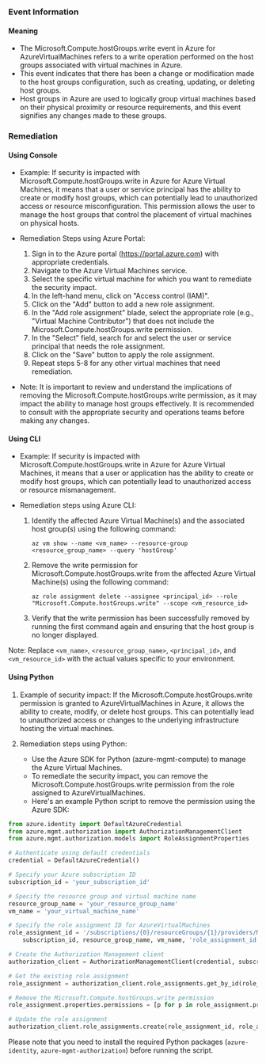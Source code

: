
### Event Information

#### Meaning

- The Microsoft.Compute.hostGroups.write event in Azure for AzureVirtualMachines refers to a write operation performed on the host groups associated with virtual machines in Azure.
- This event indicates that there has been a change or modification made to the host groups configuration, such as creating, updating, or deleting host groups.
- Host groups in Azure are used to logically group virtual machines based on their physical proximity or resource requirements, and this event signifies any changes made to these groups.

### Remediation

#### Using Console

- Example: If security is impacted with Microsoft.Compute.hostGroups.write in Azure for Azure Virtual Machines, it means that a user or service principal has the ability to create or modify host groups, which can potentially lead to unauthorized access or resource misconfiguration. This permission allows the user to manage the host groups that control the placement of virtual machines on physical hosts.

- Remediation Steps using Azure Portal:
  1. Sign in to the Azure portal (https://portal.azure.com) with appropriate credentials.
  2. Navigate to the Azure Virtual Machines service.
  3. Select the specific virtual machine for which you want to remediate the security impact.
  4. In the left-hand menu, click on "Access control (IAM)".
  5. Click on the "Add" button to add a new role assignment.
  6. In the "Add role assignment" blade, select the appropriate role (e.g., "Virtual Machine Contributor") that does not include the Microsoft.Compute.hostGroups.write permission.
  7. In the "Select" field, search for and select the user or service principal that needs the role assignment.
  8. Click on the "Save" button to apply the role assignment.
  9. Repeat steps 5-8 for any other virtual machines that need remediation.

- Note: It is important to review and understand the implications of removing the Microsoft.Compute.hostGroups.write permission, as it may impact the ability to manage host groups effectively. It is recommended to consult with the appropriate security and operations teams before making any changes.

#### Using CLI

- Example: If security is impacted with Microsoft.Compute.hostGroups.write in Azure for Azure Virtual Machines, it means that a user or application has the ability to create or modify host groups, which can potentially lead to unauthorized access or resource mismanagement.

- Remediation steps using Azure CLI:
  1. Identify the affected Azure Virtual Machine(s) and the associated host group(s) using the following command:
     ```
     az vm show --name <vm_name> --resource-group <resource_group_name> --query 'hostGroup'
     ```

  2. Remove the write permission for Microsoft.Compute.hostGroups.write from the affected Azure Virtual Machine(s) using the following command:
     ```
     az role assignment delete --assignee <principal_id> --role "Microsoft.Compute.hostGroups.write" --scope <vm_resource_id>
     ```

  3. Verify that the write permission has been successfully removed by running the first command again and ensuring that the host group is no longer displayed.

Note: Replace `<vm_name>`, `<resource_group_name>`, `<principal_id>`, and `<vm_resource_id>` with the actual values specific to your environment.

#### Using Python

1. Example of security impact: If the Microsoft.Compute.hostGroups.write permission is granted to AzureVirtualMachines in Azure, it allows the ability to create, modify, or delete host groups. This can potentially lead to unauthorized access or changes to the underlying infrastructure hosting the virtual machines.

2. Remediation steps using Python:
   - Use the Azure SDK for Python (azure-mgmt-compute) to manage the Azure Virtual Machines.
   - To remediate the security impact, you can remove the Microsoft.Compute.hostGroups.write permission from the role assigned to AzureVirtualMachines.
   - Here's an example Python script to remove the permission using the Azure SDK:

```python
from azure.identity import DefaultAzureCredential
from azure.mgmt.authorization import AuthorizationManagementClient
from azure.mgmt.authorization.models import RoleAssignmentProperties

# Authenticate using default credentials
credential = DefaultAzureCredential()

# Specify your Azure subscription ID
subscription_id = 'your_subscription_id'

# Specify the resource group and virtual machine name
resource_group_name = 'your_resource_group_name'
vm_name = 'your_virtual_machine_name'

# Specify the role assignment ID for AzureVirtualMachines
role_assignment_id = '/subscriptions/{0}/resourceGroups/{1}/providers/Microsoft.Compute/virtualMachines/{2}/providers/Microsoft.Authorization/roleAssignments/{3}'.format(
    subscription_id, resource_group_name, vm_name, 'role_assignment_id')

# Create the Authorization Management client
authorization_client = AuthorizationManagementClient(credential, subscription_id)

# Get the existing role assignment
role_assignment = authorization_client.role_assignments.get_by_id(role_assignment_id)

# Remove the Microsoft.Compute.hostGroups.write permission
role_assignment.properties.permissions = [p for p in role_assignment.properties.permissions if p not in ['Microsoft.Compute/hostGroups/write']]

# Update the role assignment
authorization_client.role_assignments.create(role_assignment_id, role_assignment)
```

Please note that you need to install the required Python packages (`azure-identity`, `azure-mgmt-authorization`) before running the script.

